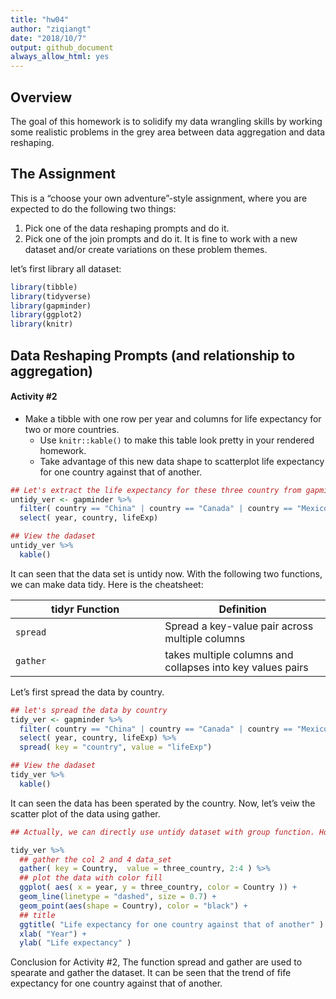 ```yaml
---
title: "hw04"
author: "ziqiangt"
date: "2018/10/7"
output: github_document
always_allow_html: yes
---
```


## Overview
The goal of this homework is to solidify my data wrangling skills by working some realistic problems in the grey area between data aggregation and data reshaping.


## The Assignment
This is a “choose your own adventure”-style assignment, where you are expected to do the following two things:

1. Pick one of the data reshaping prompts and do it.
2. Pick one of the join prompts and do it.
It is fine to work with a new dataset and/or create variations on these problem themes.

let's first library all dataset:
```r
library(tibble)
library(tidyverse)
library(gapminder)
library(ggplot2)
library(knitr)
```


## Data Reshaping Prompts (and relationship to aggregation)

#### Activity #2
* Make a tibble with one row per year and columns for life expectancy for two or more countries.
    - Use `knitr::kable()` to make this table look pretty in your rendered homework.
    - Take advantage of this new data shape to scatterplot life expectancy for one country against that of another.

```r
## Let's extract the life expectancy for these three country from gapminder
untidy_ver <- gapminder %>% 
  filter( country == "China" | country == "Canada" | country == "Mexico") %>% 
  select( year, country, lifeExp) 

## View the dadaset
untidy_ver %>% 
  kable()
```

It can seen that the data set is untidy now. With the following two functions, we can make data tidy. Here is the cheatsheet:

tidyr Function | Definition
----------------|------------------
   `spread`     | Spread a key-value pair across multiple columns
   `gather`     | takes multiple columns and collapses into key values pairs


Let's first spread the data by country.

```r
## let's spread the data by country
tidy_ver <- gapminder %>% 
  filter( country == "China" | country == "Canada" | country == "Mexico") %>% 
  select( year, country, lifeExp) %>% 
  spread( key = "country", value = "lifeExp")

## View the dadaset
tidy_ver %>% 
  kable()
```

It can seen the data has been sperated by the country. Now, let's veiw the scatter plot of the data using gather.

```r
## Actually, we can directly use untidy dataset with group function. However, I insist to gather function here just for learning.

tidy_ver %>% 
  ## gather the col 2 and 4 data_set
  gather( key = Country,  value = three_country, 2:4 ) %>%  
  ## plot the data with color fill
  ggplot( aes( x = year, y = three_country, color = Country )) +
  geom_line(linetype = "dashed", size = 0.7) +
  geom_point(aes(shape = Country), color = "black") +
  ## title
  ggtitle( "Life expectancy for one country against that of another" ) +
  xlab( "Year") +
  ylab( "Life expectancy" )
```

Conclusion for Activity #2, The function spread and gather are used to spearate and gather the dataset. It can be seen that the trend of fife expectancy for one country against that of another.



